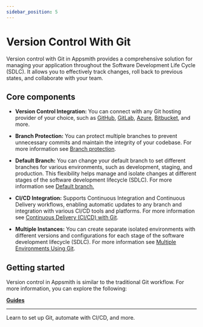 ```yaml
---
sidebar_position: 5
---
```


# Version Control With Git

Version control with Git in Appsmith provides a comprehensive solution for managing your application throughout the Software Development Life Cycle (SDLC). It allows you to effectively track changes, roll back to previous states, and collaborate with your team. 



<ZoomImage src="/img/appsmith-gitflow.png" alt="" caption=""/>



## Core components


- **Version Control Integration:** You can connect with any Git hosting provider of your choice, such as [GitHub](/advanced-concepts/version-control-with-git/guides/setup-github), [GitLab](/advanced-concepts/version-control-with-git/guides/setup-gitlab), [Azure](/advanced-concepts/version-control-with-git/guides/setup-other-provider), [Bitbucket](/advanced-concepts/version-control-with-git/guides/setup-bitbucket), and more.

- **Branch Protection:** You can protect multiple branches to prevent unnecessary commits and maintain the integrity of your codebase. For more information see [Branch protection](/advanced-concepts/version-control-with-git/reference/git-settings#branch-protection).

- **Default Branch:**  You can change your default branch to set different branches for various environments, such as development, staging, and production. This flexibility helps manage and isolate changes at different stages of the software development lifecycle (SDLC). For more information see [Default branch.](/advanced-concepts/version-control-with-git/reference/git-settings#default-branch)


- **CI/CD Integration:** Supports Continuous Integration and Continuous Delivery workflows, enabling automatic updates to any branch and integration with various CI/CD tools and platforms. For more information see [Continuous Delivery (CI/CD) with Git](/advanced-concepts/version-control-with-git/cd-with-git).

- **Multiple Instances:** You can create separate isolated environments with different versions and configurations for each stage of the software development lifecycle (SDLC). For more information see [ Multiple Environments Using Git](/advanced-concepts/version-control-with-git/environments-with-git).



## Getting started

Version control in Appsmith is similar to the traditional Git workflow. For more information, you can explore the following:



<div className="containerGridSampleApp">
    <div className="containerColumnSampleApp columnGrid column-one">
        <div className="containerCol">
           <a href="/advanced-concepts/version-control-with-git/guides/overview"><strong>Guides</strong></a>
        </div><hr/>
        <div className="containerDescription">Learn to set up Git, automate with CI/CD, and more.</div>
    </div>
    <div className="columnGrid column-two" style={{margin: "10px"}}>
   </div>
</div>